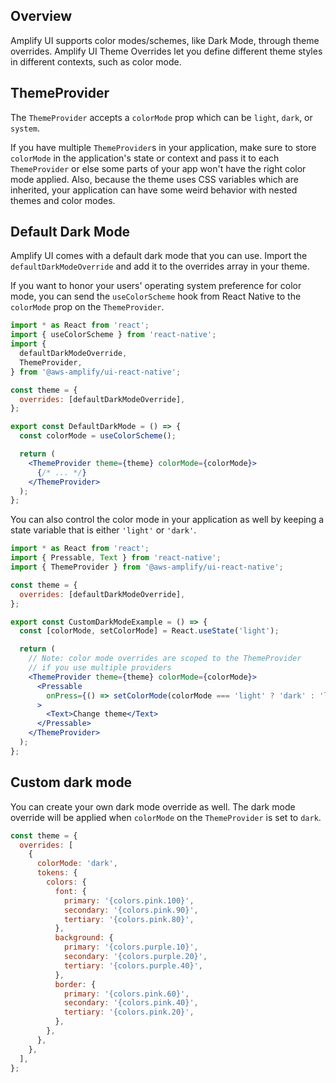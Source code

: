 
## Overview

Amplify UI supports color modes/schemes, like Dark Mode, through theme overrides. Amplify UI Theme Overrides let you define different theme styles in different contexts, such as color mode.

## ThemeProvider

The `ThemeProvider` accepts a `colorMode` prop which can be `light`, `dark`, or `system`.

<Alert role="none" variation="warning">

If you have multiple `ThemeProvider`s in your application, make sure to store `colorMode` in the application's state or context and pass it to each `ThemeProvider` or else some parts of your app won't have the right color mode applied. Also, because the theme uses CSS variables which are inherited, your application can have some weird behavior with nested themes and color modes.

</Alert>

## Default Dark Mode

Amplify UI comes with a default dark mode that you can use. Import the `defaultDarkModeOverride` and add it to the overrides array in your theme.

If you want to honor your users' operating system preference for color mode, you can send the `useColorScheme` hook from React Native to the `colorMode` prop on the `ThemeProvider`.

```jsx
import * as React from 'react';
import { useColorScheme } from 'react-native';
import {
  defaultDarkModeOverride,
  ThemeProvider,
} from '@aws-amplify/ui-react-native';

const theme = {
  overrides: [defaultDarkModeOverride],
};

export const DefaultDarkMode = () => {
  const colorMode = useColorScheme();

  return (
    <ThemeProvider theme={theme} colorMode={colorMode}>
      {/* ... */}
    </ThemeProvider>
  );
};
```

You can also control the color mode in your application as well by keeping a state variable that is either `'light'` or `'dark'`.

```jsx
import * as React from 'react';
import { Pressable, Text } from 'react-native';
import { ThemeProvider } from '@aws-amplify/ui-react-native';

const theme = {
  overrides: [defaultDarkModeOverride],
};

export const CustomDarkModeExample = () => {
  const [colorMode, setColorMode] = React.useState('light');

  return (
    // Note: color mode overrides are scoped to the ThemeProvider
    // if you use multiple providers
    <ThemeProvider theme={theme} colorMode={colorMode}>
      <Pressable
        onPress={() => setColorMode(colorMode === 'light' ? 'dark' : 'light')}
      >
        <Text>Change theme</Text>
      </Pressable>
    </ThemeProvider>
  );
};
```

## Custom dark mode

You can create your own dark mode override as well. The dark mode override will be applied when `colorMode` on the `ThemeProvider` is set to `dark`.

```jsx
const theme = {
  overrides: [
    {
      colorMode: 'dark',
      tokens: {
        colors: {
          font: {
            primary: '{colors.pink.100}',
            secondary: '{colors.pink.90}',
            tertiary: '{colors.pink.80}',
          },
          background: {
            primary: '{colors.purple.10}',
            secondary: '{colors.purple.20}',
            tertiary: '{colors.purple.40}',
          },
          border: {
            primary: '{colors.pink.60}',
            secondary: '{colors.pink.40}',
            tertiary: '{colors.pink.20}',
          },
        },
      },
    },
  ],
};
```
